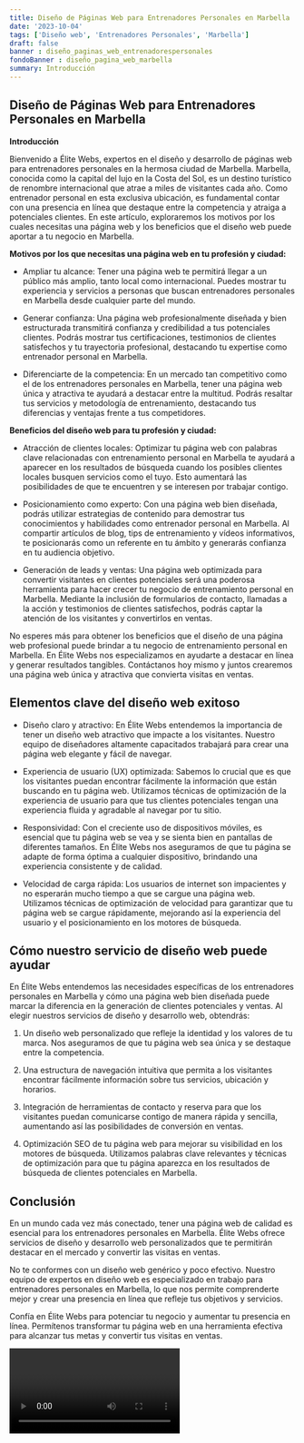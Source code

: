 ```yaml
---
title: Diseño de Páginas Web para Entrenadores Personales en Marbella
date: '2023-10-04'
tags: ['Diseño web', 'Entrenadores Personales', 'Marbella']
draft: false
banner : diseño_paginas_web_entrenadorespersonales
fondoBanner : diseño_pagina_web_marbella
summary: Introducción
---
```


## Diseño de Páginas Web para Entrenadores Personales en Marbella

**Introducción**

Bienvenido a Élite Webs, expertos en el diseño y desarrollo de páginas web para entrenadores personales en la hermosa ciudad de Marbella. Marbella, conocida como la capital del lujo en la Costa del Sol, es un destino turístico de renombre internacional que atrae a miles de visitantes cada año. Como entrenador personal en esta exclusiva ubicación, es fundamental contar con una presencia en línea que destaque entre la competencia y atraiga a potenciales clientes. En este artículo, exploraremos los motivos por los cuales necesitas una página web y los beneficios que el diseño web puede aportar a tu negocio en Marbella.

**Motivos por los que necesitas una página web en tu profesión y ciudad:**

- Ampliar tu alcance: Tener una página web te permitirá llegar a un público más amplio, tanto local como internacional. Puedes mostrar tu experiencia y servicios a personas que buscan entrenadores personales en Marbella desde cualquier parte del mundo.

- Generar confianza: Una página web profesionalmente diseñada y bien estructurada transmitirá confianza y credibilidad a tus potenciales clientes. Podrás mostrar tus certificaciones, testimonios de clientes satisfechos y tu trayectoria profesional, destacando tu expertise como entrenador personal en Marbella.

- Diferenciarte de la competencia: En un mercado tan competitivo como el de los entrenadores personales en Marbella, tener una página web única y atractiva te ayudará a destacar entre la multitud. Podrás resaltar tus servicios y metodología de entrenamiento, destacando tus diferencias y ventajas frente a tus competidores.

**Beneficios del diseño web para tu profesión y ciudad:**

- Atracción de clientes locales: Optimizar tu página web con palabras clave relacionadas con entrenamiento personal en Marbella te ayudará a aparecer en los resultados de búsqueda cuando los posibles clientes locales busquen servicios como el tuyo. Esto aumentará las posibilidades de que te encuentren y se interesen por trabajar contigo.

- Posicionamiento como experto: Con una página web bien diseñada, podrás utilizar estrategias de contenido para demostrar tus conocimientos y habilidades como entrenador personal en Marbella. Al compartir artículos de blog, tips de entrenamiento y vídeos informativos, te posicionarás como un referente en tu ámbito y generarás confianza en tu audiencia objetivo.

- Generación de leads y ventas: Una página web optimizada para convertir visitantes en clientes potenciales será una poderosa herramienta para hacer crecer tu negocio de entrenamiento personal en Marbella. Mediante la inclusión de formularios de contacto, llamadas a la acción y testimonios de clientes satisfechos, podrás captar la atención de los visitantes y convertirlos en ventas.

No esperes más para obtener los beneficios que el diseño de una página web profesional puede brindar a tu negocio de entrenamiento personal en Marbella. En Élite Webs nos especializamos en ayudarte a destacar en línea y generar resultados tangibles. Contáctanos hoy mismo y juntos crearemos una página web única y atractiva que convierta visitas en ventas.

<GifSeo />

<Cta />

## Elementos clave del diseño web exitoso

- Diseño claro y atractivo: En Élite Webs entendemos la importancia de tener un diseño web atractivo que impacte a los visitantes. Nuestro equipo de diseñadores altamente capacitados trabajará para crear una página web elegante y fácil de navegar.

- Experiencia de usuario (UX) optimizada: Sabemos lo crucial que es que los visitantes puedan encontrar fácilmente la información que están buscando en tu página web. Utilizamos técnicas de optimización de la experiencia de usuario para que tus clientes potenciales tengan una experiencia fluida y agradable al navegar por tu sitio.

- Responsividad: Con el creciente uso de dispositivos móviles, es esencial que tu página web se vea y se sienta bien en pantallas de diferentes tamaños. En Élite Webs nos aseguramos de que tu página se adapte de forma óptima a cualquier dispositivo, brindando una experiencia consistente y de calidad.

- Velocidad de carga rápida: Los usuarios de internet son impacientes y no esperarán mucho tiempo a que se cargue una página web. Utilizamos técnicas de optimización de velocidad para garantizar que tu página web se cargue rápidamente, mejorando así la experiencia del usuario y el posicionamiento en los motores de búsqueda.

## Cómo nuestro servicio de diseño web puede ayudar

En Élite Webs entendemos las necesidades específicas de los entrenadores personales en Marbella y cómo una página web bien diseñada puede marcar la diferencia en la generación de clientes potenciales y ventas. Al elegir nuestros servicios de diseño y desarrollo web, obtendrás:

1. Un diseño web personalizado que refleje la identidad y los valores de tu marca. Nos aseguramos de que tu página web sea única y se destaque entre la competencia.

2. Una estructura de navegación intuitiva que permita a los visitantes encontrar fácilmente información sobre tus servicios, ubicación y horarios.

3. Integración de herramientas de contacto y reserva para que los visitantes puedan comunicarse contigo de manera rápida y sencilla, aumentando así las posibilidades de conversión en ventas.

4. Optimización SEO de tu página web para mejorar su visibilidad en los motores de búsqueda. Utilizamos palabras clave relevantes y técnicas de optimización para que tu página aparezca en los resultados de búsqueda de clientes potenciales en Marbella.

## Conclusión

En un mundo cada vez más conectado, tener una página web de calidad es esencial para los entrenadores personales en Marbella. Élite Webs ofrece servicios de diseño y desarrollo web personalizados que te permitirán destacar en el mercado y convertir las visitas en ventas.

No te conformes con un diseño web genérico y poco efectivo. Nuestro equipo de expertos en diseño web es especializado en trabajo para entrenadores personales en Marbella, lo que nos permite comprenderte mejor y crear una presencia en línea que refleje tus objetivos y servicios.

Confía en Élite Webs para potenciar tu negocio y aumentar tu presencia en línea. Permítenos transformar tu página web en una herramienta efectiva para alcanzar tus metas y convertir tus visitas en ventas.

<Video />

<CtaBot job='Entrenadores Personales' city='Marbella'/>

<Gmaps query='Marbella+españa+maps' />